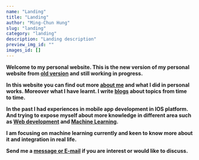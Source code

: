 ```yaml
---
name: "Landing"
title: "Landing"
author: "Ming-Chun Hung"
slug: "landing"
category: "landing"
description: "Landing description"
preview_img_id: ""
images_id: []
---
```


**Welcome to my personal website. This is the new version of my personal website
from [old version](https://nelsonpunch.netlify.app/) and still working in progress.**

**In this website you can find out more [about me](/about/) and what I did in personal
works. Moreover what I have learnt. I write [blogs](/blogs/) about topics from time to time.**

**In the past I had experiences in mobile app development in IOS platform. And trying
to expose myself about more knowledge in different area such as [Web development](/works/web/)
and [Machine Learning](/works/machine-learning/).**

**I am focusing on machine learning currently and keen to know more about it and integration
in real life.**

**Send me a [message or E-mail](/contact/message-me/) if you are interest or would like to discuss.**
